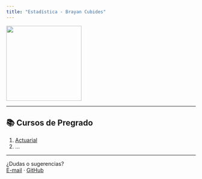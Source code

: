 ```yaml
---
title: "Estadística - Brayan Cubides"
---
```


::: {.text-center}
![](./logo.png){width=200}
:::

---

## 📚 Cursos de Pregrado

1. [Actuarial](https://bcubides-est.github.io/actuarial/)
2. …

---

::: {.footer}
¿Dudas o sugerencias?  
[E-mail](mailto:bcubides@unal.edu.co) · [GitHub](https://github.com/bcubides-est)
:::